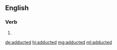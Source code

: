 ==English==

===Verb===
{{head|en|verb form}}

# {{en-past of|adduct}}

[[de:adducted]]
[[hi:adducted]]
[[mg:adducted]]
[[ml:adducted]]